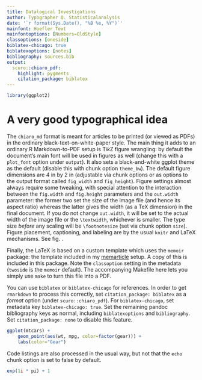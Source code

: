```yaml
---
title: Datalogical Investigations
author: Typographer Q. Statisticalanalysis
date: '`r format(Sys.Date(), "%B %e, %Y")`'
mainfont: Hoefler Text
mainfontoptions: [Numbers=OldStyle]
classoptions: [oneside]
biblatex-chicago: true
biblatexoptions: [notes]
bibliography: sources.bib
output:
  scuro::chiaro_pdf:
    highlight: pygments
    citation_package: biblatex
---
```


```r
library(ggplot2)
```

# A very good typographical idea

The `chiaro_md` format is meant for articles to be printed (or viewed as PDFs) in the ordinary black-text-on-white-paper style. The main thing it adds to an ordinary R Markdown-to-PDF setup is Ti*k*Z figure wrangling: by default the document's main font will be used in figures as well (change this with a `plot_font` option under `output`). It also sets a black-and-white ggplot theme as the default (disable this with chunk option `theme_bw`). The default figure dimensions are 4 in by 2 in (adjustable via chunk options or as options to the output format called `fig_width` and `fig_height`). Figure settings almost always require some tweaking, with special attention to the interaction between the `fig.width` and `fig.height` parameters and the `out.width` parameter: the former two set the size of the image file (and hence its aspect ratio) whereas the latter gives the width (as a TeX dimension) in the final document. If you do not change `out.width`, it will be set to the actual width of the image file or the `\textwidth`, whichever is smaller. The type size *before* any scaling will be `\footnotesize` (set via chunk option `size`). Figure placement, captioning, and labeling are by the usual `knitr` and LaTeX mechanisms. See fig.\ \ref{fig:cars}.

Finally, the LaTeX is based on a custom template which uses the `memoir` package: the template included in my [memarticle](http://github.com/agoldst/memarticle) setup. A copy of this is included in this package. Note the `classoption` setting in the metadata (`twoside` is the `memoir` default). The accompanying Makefile here lets you simply use `make` to turn this file into a PDF.

You can use `biblatex` or `biblatex-chicago` for references. In order to get `rmarkdown` to process this correctly, set `citation_package: biblatex` as a *format* option (under `scuro::chiaro_pdf`). For `biblatex-chicago`, set  metadata key `biblatex-chicago: true`. Set the remaining pandoc bibliography keys as normal, including `biblatexoptions` and `bibliography`. Set `citation_package: none` to disable this feature.\autocite[An example citation: ][]{wilde:soul}

```r
ggplot(mtcars) +
    geom_point(aes(wt, mpg, color=factor(gear))) +
    labs(color="Gear")
```

Code listings are also processed in the usual way, but not that the `echo` chunk option is set to false by default.

```r
exp(1i * pi) + 1
```

